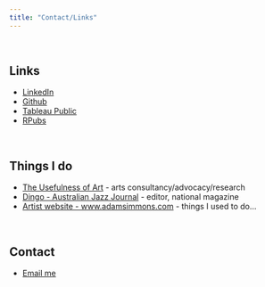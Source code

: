 ```yaml
---
title: "Contact/Links"
---
```


<br>

## Links  

-   [LinkedIn](https://www.linkedin.com/in/adamsimmonsjazz){target="_blank"}
-   [Github](https://github.com/adam-tuoa){target="_blank"}  
-   [Tableau Public](https://public.tableau.com/app/profile/adam.simmons6405){target="_blank"}  
-   [RPubs](https://rpubs.com/adam_simmons){target="_blank"}  

<br>

## Things I do  

-   [The Usefulness of Art](https://www.tuoa.com.au){target="_blank"} - arts consultancy/advocacy/research
-   [Dingo - Australian Jazz Journal](https://www.dingojazz.com){target="_blank"} - editor, national magazine
-   [Artist website - www.adamsimmons.com](https://www.adamsimmons.com){target="_blank"} - things I used to do... 

<br>

## Contact
-   [Email me](mailto:adam@tuoa.com.au)

<br>
<br>
<br>
<br>